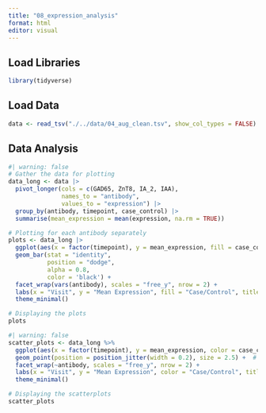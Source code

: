 ```yaml
---
title: "08_expression_analysis"
format: html
editor: visual
---
```


## Load Libraries

```r
library(tidyverse)
```

## Load Data

```r
data <- read_tsv("./../data/04_aug_clean.tsv", show_col_types = FALSE)
```

## Data Analysis

```r
#| warning: false
# Gather the data for plotting
data_long <- data |>
  pivot_longer(cols = c(GAD65, ZnT8, IA_2, IAA),
               names_to = "antibody", 
               values_to = "expression") |>
  group_by(antibody, timepoint, case_control) |>
  summarise(mean_expression = mean(expression, na.rm = TRUE))

# Plotting for each antibody separately
plots <- data_long |>
  ggplot(aes(x = factor(timepoint), y = mean_expression, fill = case_control)) +
  geom_bar(stat = "identity",
           position = "dodge",
           alpha = 0.8,
           color = 'black') +
  facet_wrap(vars(antibody), scales = "free_y", nrow = 2) +
  labs(x = "Visit", y = "Mean Expression", fill = "Case/Control", title = "Antibody expression across the four visits stratified by case/control") +
  theme_minimal()

# Displaying the plots
plots
```

```r
#| warning: false
scatter_plots <- data_long %>%
  ggplot(aes(x = factor(timepoint), y = mean_expression, color = case_control)) +
  geom_point(position = position_jitter(width = 0.2), size = 2.5) +  # Adjust jitter and size as needed
  facet_wrap(~antibody, scales = "free_y", nrow = 2) +
  labs(x = "Visit", y = "Mean Expression", color = "Case/Control", title = "Antibody expression comparison between case and control across visits") +
  theme_minimal()

# Displaying the scatterplots
scatter_plots
```
